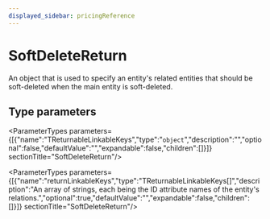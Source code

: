 ```yaml
---
displayed_sidebar: pricingReference
---
```



# SoftDeleteReturn

An object that is used to specify an entity's related entities that should be soft-deleted when the main entity is soft-deleted.

## Type parameters

<ParameterTypes parameters={[{"name":"TReturnableLinkableKeys","type":"`object`","description":"","optional":false,"defaultValue":"","expandable":false,"children":[]}]}  sectionTitle="SoftDeleteReturn"/>

<ParameterTypes parameters={[{"name":"returnLinkableKeys","type":"TReturnableLinkableKeys[]","description":"An array of strings, each being the ID attribute names of the entity's relations.","optional":true,"defaultValue":"","expandable":false,"children":[]}]}  sectionTitle="SoftDeleteReturn"/>
